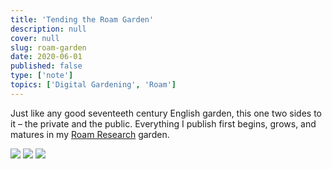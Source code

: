 ```yaml
---
title: 'Tending the Roam Garden'
description: null
cover: null
slug: roam-garden
date: 2020-06-01
published: false
type: ['note']
topics: ['Digital Gardening', 'Roam']
---
```


Just like any good seventeeth century English garden, this one two sides to it – the private and the public. Everything I publish first begins, grows, and matures in my [Roam Research](https://roamresearch.com) garden.

<Image src="https://res.cloudinary.com/dg3gyk0gu/image/upload/v1590361285/maggieappleton.com/digital-gardening-theory/garden-main.png" />

<Image src="https://res.cloudinary.com/dg3gyk0gu/image/upload/v1590361284/maggieappleton.com/digital-gardening-theory/garden-sm-1.png" />

<Image src="https://res.cloudinary.com/dg3gyk0gu/image/upload/v1590361285/maggieappleton.com/digital-gardening-theory/garden-sm-2.png" />